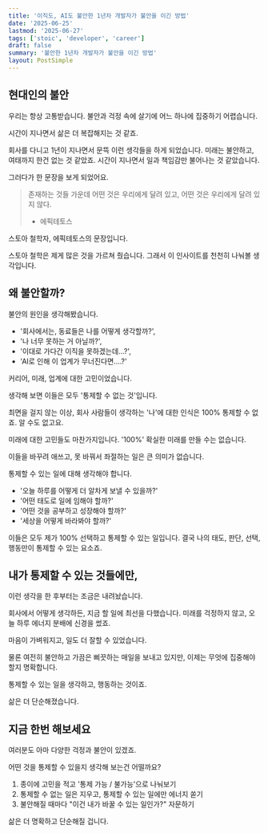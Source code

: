```yaml
---
title: '이직도, AI도 불안한 1년차 개발자가 불안을 이긴 방법'
date: '2025-06-25'
lastmod: '2025-06-27'
tags: ['stoic', 'developer', 'career']
draft: false
summary: '불안한 1년차 개발자가 불안을 이긴 방법'
layout: PostSimple
---
```


## 현대인의 불안

우리는 항상 고통받습니다.
불안과 걱정 속에 살기에 어느 하나에 집중하기 어렵습니다.

시간이 지나면서 삶은 더 복잡해지는 것 같죠.

회사를 다니고 1년이 지나면서 문뜩 이런 생각들을 하게 되었습니다.
미래는 불안하고, 여태까지 한건 없는 것 같았죠.
시간이 지나면서 일과 책임감만 불어나는 것 같았습니다.

그러다가 한 문장을 보게 되었어요.

> 존재하는 것들 가운데 어떤 것은 우리에게 달려 있고, 어떤 것은 우리에게 달려 있지 않다.
>
> - 에픽테토스

스토아 철학자, 에픽테토스의 문장입니다.

스토아 철학은 제게 많은 것을 가르쳐 줬습니다.
그래서 이 인사이트를 천천히 나눠볼 생각입니다.

## 왜 불안할까?

불안의 원인을 생각해봤습니다.

- '회사에서는, 동료들은 나를 어떻게 생각할까?',
- '나 너무 못하는 거 아닐까?',
- '이대로 가다간 이직을 못하겠는데...?',
- 'AI로 인해 이 업계가 무너진다면....?'

커리어, 미래, 업계에 대한 고민이었습니다.

생각해 보면 이들은 모두
'통제할 수 없는 것'입니다.

최면을 걸지 않는 이상, 회사 사람들이 생각하는 '나'에 대한 인식은
100% 통제할 수 없죠. 알 수도 없고요.

미래에 대한 고민들도 마찬가지입니다.
'100%' 확실한 미래를 만들 수는 없습니다.

이들을 바꾸려 애쓰고,
못 바꿔서 좌절하는 일은 큰 의미가 없습니다.

통제할 수 있는 일에 대해 생각해야 합니다.

- '오늘 하루를 어떻게 더 알차게 보낼 수 있을까?'
- '어떤 태도로 일에 임해야 할까?'
- '어떤 것을 공부하고 성장해야 할까?'
- '세상을 어떻게 바라봐야 할까?'

이들은 모두 제가 100% 선택하고 통제할 수 있는 일입니다.
결국 나의 태도, 판단, 선택, 행동만이 통제할 수 있는 요소죠.

## 내가 통제할 수 있는 것들에만,

이런 생각을 한 후부터는 조금은 내려놨습니다.

회사에서 어떻게 생각하든, 지금 할 일에 최선을 다했습니다.
미래를 걱정하지 않고, 오늘 하루 에너지 분배에 신경을 썼죠.

마음이 가벼워지고, 일도 더 잘할 수 있었습니다.

물론 여전히 불안하고 가끔은 삐끗하는 매일을 보내고 있지만,
이제는 무엇에 집중해야 할지 명확합니다.

통제할 수 있는 일을 생각하고, 행동하는 것이죠.

삶은 더 단순해졌습니다.

## 지금 한번 해보세요

여러분도 아마 다양한 걱정과 불안이 있겠죠.

어떤 것을 통제할 수 있을지 생각해 보는건 어떨까요?

1. 종이에 고민을 적고 '통제 가능 / 불가능'으로 나눠보기
2. 통제할 수 없는 일은 지우고, 통제할 수 있는 일에만 에너지 쏟기
3. 불안해질 때마다 "이건 내가 바꿀 수 있는 일인가?" 자문하기

삶은 더 명확하고 단순해질 겁니다.
